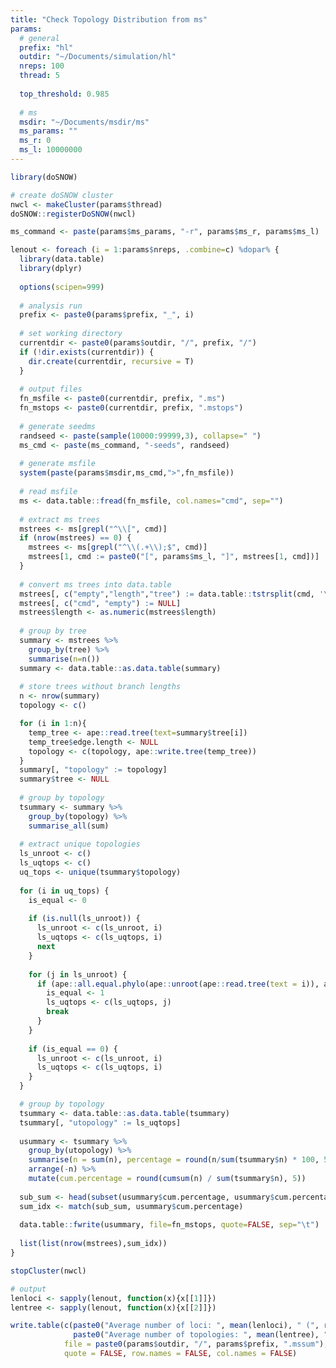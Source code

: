 ```yaml
---
title: "Check Topology Distribution from ms"
params:
  # general
  prefix: "hl"
  outdir: "~/Documents/simulation/hl"
  nreps: 100
  thread: 5
  
  top_threshold: 0.985
  
  # ms
  msdir: "~/Documents/msdir/ms"
  ms_params: ""
  ms_r: 0
  ms_l: 10000000
---
```


```r
library(doSNOW)

# create doSNOW cluster
nwcl <- makeCluster(params$thread)
doSNOW::registerDoSNOW(nwcl)
```

```r
ms_command <- paste(params$ms_params, "-r", params$ms_r, params$ms_l)

lenout <- foreach (i = 1:params$nreps, .combine=c) %dopar% {
  library(data.table)
  library(dplyr)
  
  options(scipen=999)
  
  # analysis run
  prefix <- paste0(params$prefix, "_", i)
  
  # set working directory
  currentdir <- paste0(params$outdir, "/", prefix, "/")
  if (!dir.exists(currentdir)) {
    dir.create(currentdir, recursive = T)
  }
  
  # output files
  fn_msfile <- paste0(currentdir, prefix, ".ms")
  fn_mstops <- paste0(currentdir, prefix, ".mstops")
  
  # generate seedms
  randseed <- paste(sample(10000:99999,3), collapse=" ")
  ms_cmd <- paste(ms_command, "-seeds", randseed)
  
  # generate msfile
  system(paste(params$msdir,ms_cmd,">",fn_msfile))
  
  # read msfile
  ms <- data.table::fread(fn_msfile, col.names="cmd", sep="")
  
  # extract ms trees
  mstrees <- ms[grepl("^\\[", cmd)]
  if (nrow(mstrees) == 0) {
    mstrees <- ms[grepl("^\\(.+\\);$", cmd)]
    mstrees[1, cmd := paste0("[", params$ms_l, "]", mstrees[1, cmd])]
  }
  
  # convert ms trees into data.table
  mstrees[, c("empty","length","tree") := data.table::tstrsplit(cmd, '\\[|\\]', fixed = FALSE)]
  mstrees[, c("cmd", "empty") := NULL]
  mstrees$length <- as.numeric(mstrees$length)
  
  # group by tree
  summary <- mstrees %>%
    group_by(tree) %>%
    summarise(n=n())
  summary <- data.table::as.data.table(summary)
  
  # store trees without branch lengths
  n <- nrow(summary)
  topology <- c()

  for (i in 1:n){
    temp_tree <- ape::read.tree(text=summary$tree[i])
    temp_tree$edge.length <- NULL
    topology <- c(topology, ape::write.tree(temp_tree))
  }
  summary[, "topology" := topology]
  summary$tree <- NULL
  
  # group by topology
  tsummary <- summary %>%
    group_by(topology) %>%
    summarise_all(sum)
  
  # extract unique topologies
  ls_unroot <- c()
  ls_uqtops <- c()
  uq_tops <- unique(tsummary$topology)
  
  for (i in uq_tops) {
    is_equal <- 0
    
    if (is.null(ls_unroot)) {
      ls_unroot <- c(ls_unroot, i)
      ls_uqtops <- c(ls_uqtops, i)
      next
    }
    
    for (j in ls_unroot) {
      if (ape::all.equal.phylo(ape::unroot(ape::read.tree(text = i)), ape::unroot(ape::read.tree(text = j)))) {
        is_equal <- 1
        ls_uqtops <- c(ls_uqtops, j)
        break
      }
    }
    
    if (is_equal == 0) {
      ls_unroot <- c(ls_unroot, i)
      ls_uqtops <- c(ls_uqtops, i)
    }
  }

  # group by topology
  tsummary <- data.table::as.data.table(tsummary)
  tsummary[, "utopology" := ls_uqtops]
  
  usummary <- tsummary %>%
    group_by(utopology) %>%
    summarise(n = sum(n), percentage = round(n/sum(tsummary$n) * 100, 5)) %>%
    arrange(-n) %>%
    mutate(cum.percentage = round(cumsum(n) / sum(tsummary$n), 5))
  
  sub_sum <- head(subset(usummary$cum.percentage, usummary$cum.percentage >= params$top_threshold), 1)
  sum_idx <- match(sub_sum, usummary$cum.percentage)
  
  data.table::fwrite(usummary, file=fn_mstops, quote=FALSE, sep="\t")
  
  list(list(nrow(mstrees),sum_idx))
}

stopCluster(nwcl)

# output
lenloci <- sapply(lenout, function(x){x[[1]]})
lentree <- sapply(lenout, function(x){x[[2]]})

write.table(c(paste0("Average number of loci: ", mean(lenloci), " (", round(sd(lenloci),5), ")"),
              paste0("Average number of topologies: ", mean(lentree), " (", round(sd(lentree),5), ")")),
            file = paste0(params$outdir, "/", params$prefix, ".mssum"),
            quote = FALSE, row.names = FALSE, col.names = FALSE)
```
